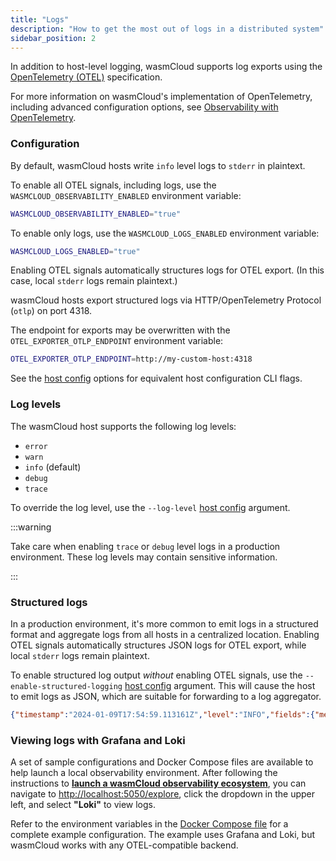 ```yaml
---
title: "Logs"
description: "How to get the most out of logs in a distributed system"
sidebar_position: 2
---
```


In addition to host-level logging, wasmCloud supports log exports using the [OpenTelemetry (OTEL)](https://opentelemetry.io/) specification.

For more information on wasmCloud's implementation of OpenTelemetry, including advanced configuration options, see [Observability with OpenTelemetry](/docs/1.0/deployment/observability/observability-with-opentelemetry).

### Configuration

By default, wasmCloud hosts write `info` level logs to `stderr` in plaintext. 

To enable all OTEL signals, including logs, use the `WASMCLOUD_OBSERVABILITY_ENABLED` environment variable:

```bash
WASMCLOUD_OBSERVABILITY_ENABLED="true"
```

To enable only logs, use the `WASMCLOUD_LOGS_ENABLED` environment variable:

```bash
WASMCLOUD_LOGS_ENABLED="true"
```

Enabling OTEL signals automatically structures logs for OTEL export. (In this case, local `stderr` logs remain plaintext.)

wasmCloud hosts export structured logs via HTTP/OpenTelemetry Protocol (`otlp`) on port 4318.

The endpoint for exports may be overwritten with the `OTEL_EXPORTER_OTLP_ENDPOINT` environment variable:

```bash
OTEL_EXPORTER_OTLP_ENDPOINT=http://my-custom-host:4318
```

See the [host config](/docs/1.0/reference/host-config) options for equivalent host configuration CLI flags. 

### Log levels

The wasmCloud host supports the following log levels:
- `error`
- `warn`
- `info` (default)
- `debug`
- `trace`

To override the log level, use the `--log-level` [host config](/docs/1.0/reference/host-config) argument.

:::warning

Take care when enabling `trace` or `debug` level logs in a production environment. These log levels may contain sensitive information.

:::

### Structured logs

In a production environment, it's more common to emit logs in a structured format and aggregate logs from all hosts in a centralized location. Enabling OTEL signals automatically structures JSON logs for OTEL export, while local `stderr` logs remain plaintext.

To enable structured log output *without* enabling OTEL signals, use the `--enable-structured-logging` [host config](/docs/1.0/reference/host-config) argument. This will cause the host to emit logs as JSON, which are suitable for forwarding to a log aggregator.

```json
{"timestamp":"2024-01-09T17:54:59.113161Z","level":"INFO","fields":{"message":"wasmCloud host started","host_id":"NDBYMWNPI3GSXBNM6H4WG6JTVB7K42KQWPOPICMIBVUXQL36ISJZHK4D"},"target":"wasmcloud_host::wasmbus"}
```

### Viewing logs with Grafana and Loki

A set of sample configurations and Docker Compose files are available to help launch a local observability environment. After following the instructions to [**launch a wasmCloud observability ecosystem**](/docs/1.0/deployment/observability/observability-with-opentelemetry#launch-a-wasmcloud-observability-ecosystem), you can navigate to [http://localhost:5050/explore](http://localhost:5050/explore), click the dropdown in the upper left, and select **"Loki"** to view logs.

Refer to the environment variables in the [Docker Compose file](https://github.com/wasmCloud/wasmCloud/blob/main/examples/docker/docker-compose-otel.yml) for a complete example configuration. The example uses Grafana and Loki, but wasmCloud works with any OTEL-compatible backend.